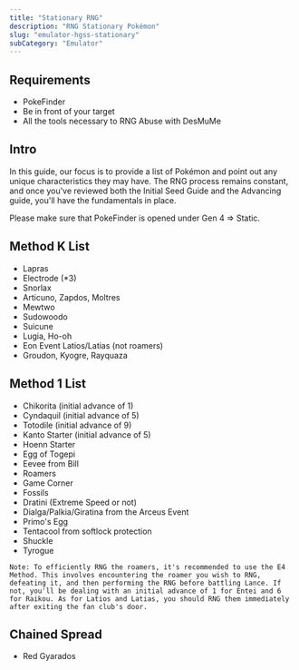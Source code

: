 ```yaml
---
title: "Stationary RNG"
description: "RNG Stationary Pokémon"
slug: "emulator-hgss-stationary"
subCategory: "Emulator"
---
```


## Requirements

- PokeFinder
- Be in front of your target
- All the tools necessary to RNG Abuse with DesMuMe

## Intro

In this guide, our focus is to provide a list of Pokémon and point out any unique characteristics they may have. The RNG process remains constant, and once you've reviewed both the Initial Seed Guide and the Advancing guide, you'll have the fundamentals in place.

Please make sure that PokeFinder is opened under Gen 4 => Static.

## Method K List

- Lapras
- Electrode (\*3)
- Snorlax
- Articuno, Zapdos, Moltres
- Mewtwo
- Sudowoodo
- Suicune
- Lugia, Ho-oh
- Eon Event Latios/Latias (not roamers)
- Groudon, Kyogre, Rayquaza

## Method 1 List

- Chikorita (initial advance of 1)
- Cyndaquil (initial advance of 5)
- Totodile (initial advance of 9)
- Kanto Starter (initial advance of 5)
- Hoenn Starter
- Egg of Togepi
- Eevee from Bill
- Roamers
- Game Corner
- Fossils
- Dratini (Extreme Speed or not)
- Dialga/Palkia/Giratina from the Arceus Event
- Primo's Egg
- Tentacool from softlock protection
- Shuckle
- Tyrogue

```
Note: To efficiently RNG the roamers, it's recommended to use the E4 Method. This involves encountering the roamer you wish to RNG, defeating it, and then performing the RNG before battling Lance. If not, you'll be dealing with an initial advance of 1 for Entei and 6 for Raikou. As for Latios and Latias, you should RNG them immediately after exiting the fan club's door.
```

## Chained Spread

- Red Gyarados
